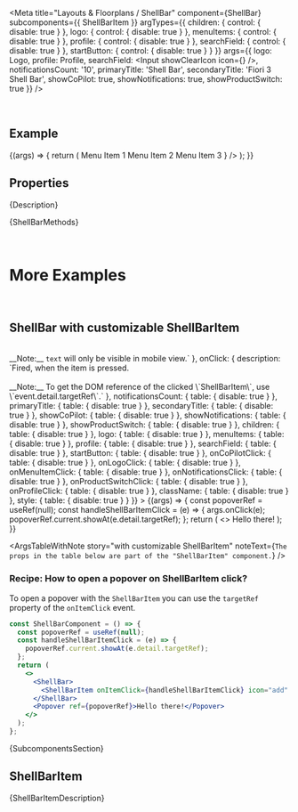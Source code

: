 
<Meta
  title="Layouts & Floorplans / ShellBar"
  component={ShellBar}
  subcomponents={{ ShellBarItem }}
  argTypes={{
    children: { control: { disable: true } },
    logo: { control: { disable: true } },
    menuItems: { control: { disable: true } },
    profile: { control: { disable: true } },
    searchField: { control: { disable: true } },
    startButton: { control: { disable: true } }
  }}
  args={{
    logo: Logo,
    profile: Profile,
    searchField: <Input showClearIcon icon={<Icon name={searchIcon} interactive />} />,
    notificationsCount: '10',
    primaryTitle: 'Shell Bar',
    secondaryTitle: 'Fiori 3 Shell Bar',
    showCoPilot: true,
    showNotifications: true,
    showProductSwitch: true
  }}
/>

<DocsHeader since="0.4.0" />

<br />

## Example

<Canvas>
  <Story name="Default">
    {(args) => {
      return (
        <ShellBar
          {...args}
          menuItems={
            <>
              <StandardListItem data-key="1">Menu Item 1</StandardListItem>
              <StandardListItem data-key="2">Menu Item 2</StandardListItem>
              <StandardListItem data-key="3">Menu Item 3</StandardListItem>
            </>
          }
        />
      );
    }}
  </Story>
</Canvas>

## Properties

<ArgsTableWithNote story="." />

<Markdown>{Description}</Markdown>

<Markdown>{ShellBarMethods}</Markdown>

<br />

# More Examples

<br />

## ShellBar with customizable ShellBarItem

<Canvas>
  <Story
    name="with customizable ShellBarItem"
    args={{
      count: '2',
      icon: addIcon,
      text: 'add'
    }}
    argTypes={{
      count: { description: `Defines the count displayed in the top-right corner.` },
      icon: { description: `Defines the name of the item's icon.` },
      text: {
        description: `Defines the item text.<br /><br />__Note:__ <code>text</code> will only be visible in mobile view.`
      },
      onClick: {
        description: `Fired, when the item is pressed.<br /><br />__Note:__ To get the DOM reference of the clicked \`ShellBarItem\`, use \`event.detail.targetRef\`.`
      },
      notificationsCount: { table: { disable: true } },
      primaryTitle: { table: { disable: true } },
      secondaryTitle: { table: { disable: true } },
      showCoPilot: { table: { disable: true } },
      showNotifications: { table: { disable: true } },
      showProductSwitch: { table: { disable: true } },
      children: { table: { disable: true } },
      logo: { table: { disable: true } },
      menuItems: { table: { disable: true } },
      profile: { table: { disable: true } },
      searchField: { table: { disable: true } },
      startButton: { table: { disable: true } },
      onCoPilotClick: { table: { disable: true } },
      onLogoClick: { table: { disable: true } },
      onMenuItemClick: { table: { disable: true } },
      onNotificationsClick: { table: { disable: true } },
      onProductSwitchClick: { table: { disable: true } },
      onProfileClick: { table: { disable: true } },
      className: { table: { disable: true } },
      style: { table: { disable: true } }
    }}
  >
    {(args) => {
      const popoverRef = useRef(null);
      const handleShellBarItemClick = (e) => {
        args.onClick(e);
        popoverRef.current.showAt(e.detail.targetRef);
      };
      return (
        <>
          <ShellBar>
            <ShellBarItem {...args} onClick={handleShellBarItemClick} />
          </ShellBar>
          <Popover ref={popoverRef}>Hello there!</Popover>
        </>
      );
    }}
  </Story>
</Canvas>

<ArgsTableWithNote
  story="with customizable ShellBarItem"
  noteText={`The props in the table below are part of the "ShellBarItem" component.`}
/>

### Recipe: How to open a popover on ShellBarItem click?

To open a popover with the `ShellBarItem` you can use the `targetRef` property of the `onItemClick` event.

```jsx
const ShellBarComponent = () => {
  const popoverRef = useRef(null);
  const handleShellBarItemClick = (e) => {
    popoverRef.current.showAt(e.detail.targetRef);
  };
  return (
    <>
      <ShellBar>
        <ShellBarItem onItemClick={handleShellBarItemClick} icon="add" text="add" />
      </ShellBar>
      <Popover ref={popoverRef}>Hello there!</Popover>
    </>
  );
};
```

<Markdown>{SubcomponentsSection}</Markdown>

## ShellBarItem

<Markdown>{ShellBarItemDescription}</Markdown>

<Footer />
